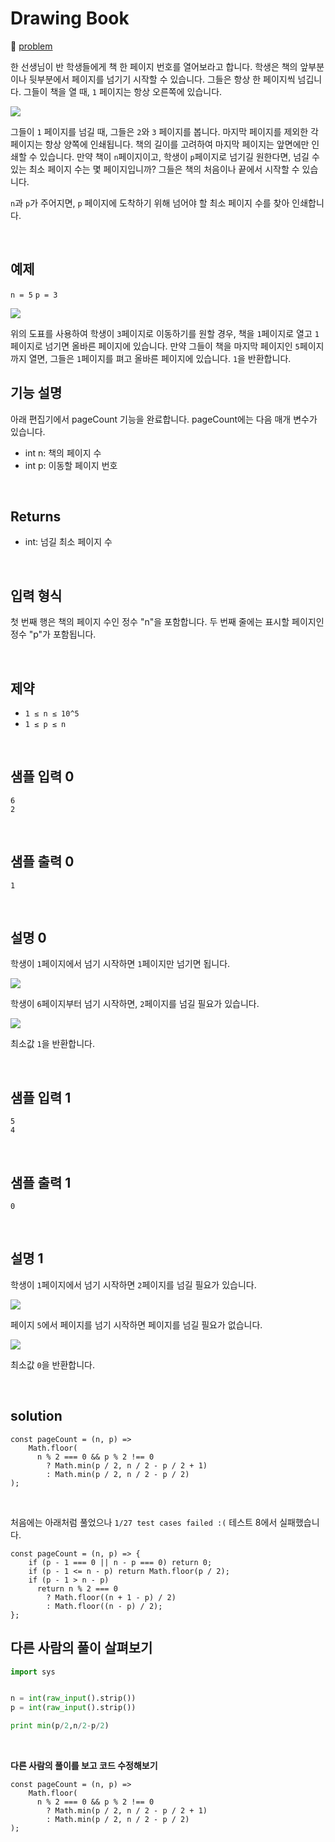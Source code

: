# Drawing Book

🔗 [problem](https://www.hackerrank.com/challenges/drawing-book/problem?isFullScreen=true)

한 선생님이 반 학생들에게 책 한 페이지 번호를 열어보라고 합니다. 학생은 책의 앞부분이나 뒷부분에서 페이지를 넘기기 시작할 수 있습니다. 그들은 항상 한 페이지씩 넘깁니다. 그들이 책을 열 때, `1` 페이지는 항상 오른쪽에 있습니다.

![](https://s3.amazonaws.com/hr-challenge-images/0/1481920803-d2b54f38f0-book.png)

그들이 `1` 페이지를 넘길 때, 그들은 `2`와 `3` 페이지를 봅니다. 마지막 페이지를 제외한 각 페이지는 항상 양쪽에 인쇄됩니다. 책의 길이를 고려하여 마지막 페이지는 앞면에만 인쇄할 수 있습니다. 만약 책이 `n`페이지이고, 학생이 `p`페이지로 넘기길 원한다면, 넘길 수 있는 최소 페이지 수는 몇 페이지입니까? 그들은 책의 처음이나 끝에서 시작할 수 있습니다.

`n`과 `p`가 주어지면, `p` 페이지에 도착하기 위해 넘어야 할 최소 페이지 수를 찾아 인쇄합니다.

<br />

## 예제

`n = 5`
`p = 3`

![](https://s3.amazonaws.com/hr-challenge-images/22564/1467398281-32b69f6fa9-UntitledDiagram4.png)

위의 도표를 사용하여 학생이 `3`페이지로 이동하기를 원할 경우, 책을 `1`페이지로 열고 `1`페이지로 넘기면 올바른 페이지에 있습니다. 만약 그들이 책을 마지막 페이지인 `5`페이지까지 열면, 그들은 `1`페이지를 펴고 올바른 페이지에 있습니다. `1`을 반환합니다.

## 기능 설명

아래 편집기에서 pageCount 기능을 완료합니다.
pageCount에는 다음 매개 변수가 있습니다.

- int n: 책의 페이지 수
- int p: 이동할 페이지 번호

<br />

## Returns

- int: 넘길 최소 페이지 수

<br />

## 입력 형식

첫 번째 행은 책의 페이지 수인 정수 "n"을 포함합니다.
두 번째 줄에는 표시할 페이지인 정수 "p"가 포함됩니다.

<br />

## 제약

- `1 ≤ n ≤ 10^5`
- `1 ≤ p ≤ n`

<br />

## 샘플 입력 0

```
6
2
```

<br />

## 샘플 출력 0

```
1
```

<br />

## 설명 0

학생이 `1`페이지에서 넘기 시작하면 `1`페이지만 넘기면 됩니다.

![](https://s3.amazonaws.com/hr-challenge-images/22564/1467398713-1decf68d06-UntitledDiagram6.png)

학생이 `6`페이지부터 넘기 시작하면, `2`페이지를 넘길 필요가 있습니다.

![](https://s3.amazonaws.com/hr-challenge-images/22564/1467397150-52d0a8213b-UntitledDiagram3.png)

최소값 `1`을 반환합니다.

<br />

## 샘플 입력 1

```
5
4
```

<br />

## 샘플 출력 1

```
0
```

<br />

## 설명 1

학생이 `1`페이지에서 넘기 시작하면 `2`페이지를 넘길 필요가 있습니다.

![](https://s3.amazonaws.com/hr-challenge-images/22564/1467398281-32b69f6fa9-UntitledDiagram4.png)

페이지 `5`에서 페이지를 넘기 시작하면 페이지를 넘길 필요가 없습니다.

![](https://s3.amazonaws.com/hr-challenge-images/22564/1467398392-5d9ac72e45-UntitledDiagram5.png)

최소값 `0`을 반환합니다.

<br />

## solution

```JS
const pageCount = (n, p) =>
    Math.floor(
      n % 2 === 0 && p % 2 !== 0
        ? Math.min(p / 2, n / 2 - p / 2 + 1)
        : Math.min(p / 2, n / 2 - p / 2)
);
```

<br />

처음에는 아래처럼 풀었으나 `1/27 test cases failed :(` 테스트 8에서 실패했습니다.

```JS
const pageCount = (n, p) => {
    if (p - 1 === 0 || n - p === 0) return 0;
    if (p - 1 <= n - p) return Math.floor(p / 2);
    if (p - 1 > n - p)
      return n % 2 === 0
        ? Math.floor((n + 1 - p) / 2)
        : Math.floor((n - p) / 2);
};
```

## 다른 사람의 풀이 살펴보기

```Python
import sys


n = int(raw_input().strip())
p = int(raw_input().strip())

print min(p/2,n/2-p/2)
```

<br />

**다른 사람의 풀이를 보고 코드 수정해보기**

```JS
const pageCount = (n, p) =>
    Math.floor(
      n % 2 === 0 && p % 2 !== 0
        ? Math.min(p / 2, n / 2 - p / 2 + 1)
        : Math.min(p / 2, n / 2 - p / 2)
);
```

<br />
